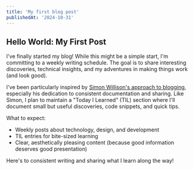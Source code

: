 ```yaml
---
title: 'My first blog post'
publishedAt: '2024-10-31'
---
```


## Hello World: My First Post

I've finally started my blog! While this might be a simple start, I'm committing to a weekly writing schedule. The goal is to share interesting discoveries, technical insights, and my adventures in making things work (and look good).

I've been particularly inspired by [Simon Willison's approach to blogging](https://simonwillison.net/), especially his dedication to consistent documentation and sharing. Like Simon, I plan to maintain a "Today I Learned" (TIL) section where I'll document small but useful discoveries, code snippets, and quick tips.

What to expect:
- Weekly posts about technology, design, and development
- TIL entries for bite-sized learning
- Clear, aesthetically pleasing content (because good information deserves good presentation)

Here's to consistent writing and sharing what I learn along the way!
